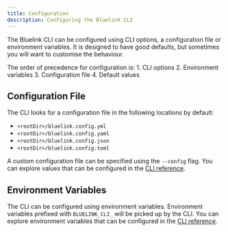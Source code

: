 ```yaml
---
title: Configuration
description: Configuring the Bluelink CLI
---
```


The Bluelink CLI can be configured using CLI options, a configuration file or environment variables.
It is designed to have good defaults, but sometimes you will want to customise the behaviour.

<Callout title="Note" type="info">
The order of precedence for configuration is:
1. CLI options
2. Environment variables
3. Configuration file
4. Default values
</Callout>

## Configuration File

The CLI looks for a configuration file in the following locations by default:
- `<rootDir>/bluelink.config.yml`
- `<rootDir>/bluelink.config.yaml`
- `<rootDir>/bluelink.config.json`
- `<rootDir>/bluelink.config.toml`

A custom configuration file can be specified using the `--config` flag.
You can explore values that can be configured in the [CLI reference](/docs/cli/reference).

## Environment Variables

The CLI can be configured using environment variables.
Environment variables prefixed with `BLUELINK_CLI_` will be picked up by the CLI.
You can explore environment variables that can be configured in the [CLI reference](/docs/cli/reference).
